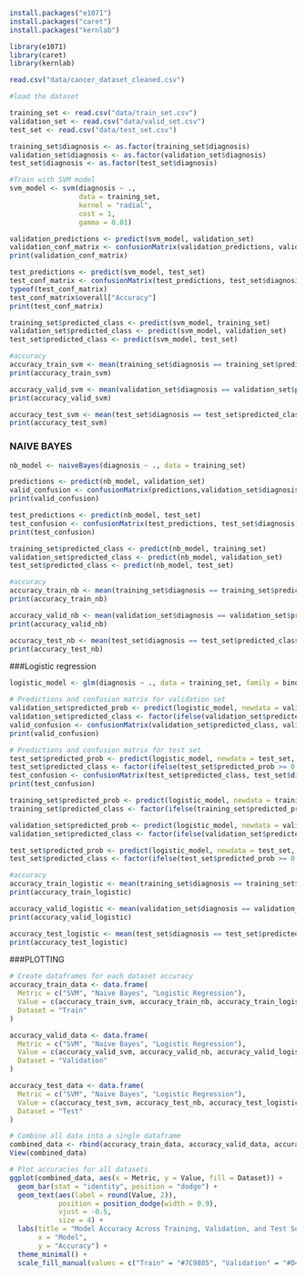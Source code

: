 ```r
install.packages("e1071") 
install.packages("caret")
install.packages("kernlab")

```

```r
library(e1071)
library(caret)
library(kernlab)
```
```r
read.csv("data/cancer_dataset_cleaned.csv")
```
```r
#load the dataset

training_set <- read.csv("data/train_set.csv")
validation_set <- read.csv("data/valid_set.csv")
test_set <- read.csv("data/test_set.csv")
```

```r
training_set$diagnosis <- as.factor(training_set$diagnosis)
validation_set$diagnosis <- as.factor(validation_set$diagnosis)
test_set$diagnosis <- as.factor(test_set$diagnosis)
```

```r
#Train with SVM model
svm_model <- svm(diagnosis ~ ., 
                 data = training_set, 
                 kernel = "radial", 
                 cost = 1, 
                 gamma = 0.01)
```

```r
validation_predictions <- predict(svm_model, validation_set)
validation_conf_matrix <- confusionMatrix(validation_predictions, validation_set$diagnosis)
print(validation_conf_matrix)
```

```r
test_predictions <- predict(svm_model, test_set)
test_conf_matrix <- confusionMatrix(test_predictions, test_set$diagnosis)
typeof(test_conf_matrix)  
test_conf_matrix$overall["Accuracy"]
print(test_conf_matrix)

```
```r
training_set$predicted_class <- predict(svm_model, training_set)
validation_set$predicted_class <- predict(svm_model, validation_set)
test_set$predicted_class <- predict(svm_model, test_set)
```
```r
#accuracy
accuracy_train_svm <- mean(training_set$diagnosis == training_set$predicted_class)
print(accuracy_train_svm)

accuracy_valid_svm <- mean(validation_set$diagnosis == validation_set$predicted_class)
print(accuracy_valid_svm)

accuracy_test_svm <- mean(test_set$diagnosis == test_set$predicted_class)
print(accuracy_test_svm)
```

### NAIVE BAYES


```r
nb_model <- naiveBayes(diagnosis ~ ., data = training_set)
```

```r
predictions <- predict(nb_model, validation_set)
valid_confusion <- confusionMatrix(predictions,validation_set$diagnosis)
print(valid_confusion)
```
```r
test_predictions <- predict(nb_model, test_set)
test_confusion <- confusionMatrix(test_predictions, test_set$diagnosis)
print(test_confusion)
```

```r
training_set$predicted_class <- predict(nb_model, training_set)
validation_set$predicted_class <- predict(nb_model, validation_set)
test_set$predicted_class <- predict(nb_model, test_set)
```
```r
#accuracy
accuracy_train_nb <- mean(training_set$diagnosis == training_set$predicted_class)
print(accuracy_train_nb)

accuracy_valid_nb <- mean(validation_set$diagnosis == validation_set$predicted_class)
print(accuracy_valid_nb)

accuracy_test_nb <- mean(test_set$diagnosis == test_set$predicted_class)
print(accuracy_test_nb)
```



###Logistic regression

```r
logistic_model <- glm(diagnosis ~ ., data = training_set, family = binomial)
```

```r
# Predictions and confusion matrix for validation set
validation_set$predicted_prob <- predict(logistic_model, newdata = validation_set, type = "response")
validation_set$predicted_class <- factor(ifelse(validation_set$predicted_prob >= 0.5, 1, 0))
valid_confusion <- confusionMatrix(validation_set$predicted_class, validation_set$diagnosis)
print(valid_confusion)
```

```r
# Predictions and confusion matrix for test set
test_set$predicted_prob <- predict(logistic_model, newdata = test_set, type = "response")
test_set$predicted_class <- factor(ifelse(test_set$predicted_prob >= 0.5, 1, 0))
test_confusion <- confusionMatrix(test_set$predicted_class, test_set$diagnosis)
print(test_confusion)
```

```r
training_set$predicted_prob <- predict(logistic_model, newdata = training_set, type = "response")
training_set$predicted_class <- factor(ifelse(training_set$predicted_prob >= 0.5, 1, 0))

validation_set$predicted_prob <- predict(logistic_model, newdata = validation_set, type = "response")
validation_set$predicted_class <- factor(ifelse(validation_set$predicted_prob >= 0.5, 1, 0))

test_set$predicted_prob <- predict(logistic_model, newdata = test_set, type = "response")
test_set$predicted_class <- factor(ifelse(test_set$predicted_prob >= 0.5, 1, 0))
```

```r
#accuracy
accuracy_train_logistic <- mean(training_set$diagnosis == training_set$predicted_class)
print(accuracy_train_logistic)

accuracy_valid_logistic <- mean(validation_set$diagnosis == validation_set$predicted_class)
print(accuracy_valid_logistic)

accuracy_test_logistic <- mean(test_set$diagnosis == test_set$predicted_class)
print(accuracy_test_logistic)
```
###PLOTTING

```r
# Create dataframes for each dataset accuracy
accuracy_train_data <- data.frame(
  Metric = c("SVM", "Naive Bayes", "Logistic Regression"),
  Value = c(accuracy_train_svm, accuracy_train_nb, accuracy_train_logistic),
  Dataset = "Train"
)

accuracy_valid_data <- data.frame(
  Metric = c("SVM", "Naive Bayes", "Logistic Regression"),
  Value = c(accuracy_valid_svm, accuracy_valid_nb, accuracy_valid_logistic),
  Dataset = "Validation"
)

accuracy_test_data <- data.frame(
  Metric = c("SVM", "Naive Bayes", "Logistic Regression"),
  Value = c(accuracy_test_svm, accuracy_test_nb, accuracy_test_logistic),
  Dataset = "Test"
)
```

```r
# Combine all data into a single dataframe
combined_data <- rbind(accuracy_train_data, accuracy_valid_data, accuracy_test_data)
View(combined_data)
```

```r
# Plot accuracies for all datasets
ggplot(combined_data, aes(x = Metric, y = Value, fill = Dataset)) +
  geom_bar(stat = "identity", position = "dodge") +
  geom_text(aes(label = round(Value, 2)), 
            position = position_dodge(width = 0.9), 
            vjust = -0.5, 
            size = 4) +
  labs(title = "Model Accuracy Across Training, Validation, and Test Sets",
       x = "Model", 
       y = "Accuracy") +
  theme_minimal() +
  scale_fill_manual(values = c("Train" = "#7C9885", "Validation" = "#D4A5A5", "Test" = "#A5C4D4"))
```



